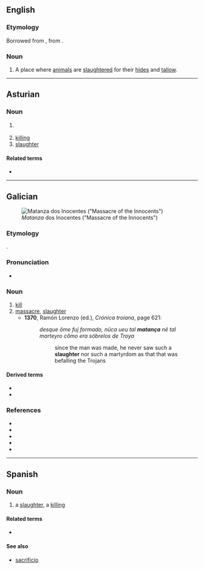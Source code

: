 ==English==

===Etymology===
Borrowed from {{bor|en|es|matanza||slaughter}}, from {{m|es|matar||to kill}}.

===Noun===
{{en-noun}}

# {{label|en|US|Western US}} A place where [[animal]]s are [[slaughter]]ed for their [[hide]]s and [[tallow]].

{{Webster 1913}}

----

==Asturian==

===Noun===
{{ast-noun|f|matances}}

# {{l|en|kill}} {{gloss|act of killing}}
# [[killing]]
# [[slaughter]]

====Related terms====
* {{l|ast|matar}}

----

==Galician==
[[File:Matanza dos Inocentes 1 - Mondoñedo.jpg|thumb|''Matanza'' dos Inocentes ("Massacre of the Innocents")]]

===Etymology===
{{suffix|gl|matar|anza|alt1=Matar|t1=to kill}}.

===Pronunciation===
* {{IPA|gl|/maˈtanθa̝/|/maˈtansa̝/|qual2=western}}

===Noun===
{{gl-noun|f}}

# [[kill]] {{gloss|act of killing}}
# [[massacre]], [[slaughter]]
#* '''1370''', Ramón Lorenzo (ed.), ''Crónica troiana'', page 621:
#*: ''desque õme fuj formado, nũca ueu tal '''matança''' nẽ tal marteyro cõmo era sóbrelos de Troya''
#*:: since the man was made, he never saw such a '''slaughter''' nor such a martyrdom as that that was befalling the Trojans

====Derived terms====
* {{l|gl|Matanza}}
* {{l|gl|matanza do porco}}

===References===
* {{R:DDGM|matança}}
* {{R:gl:CX|matança}}
* {{R:DDLG}}
* {{R:TILG}}
* {{R:TLPGP}}

----

==Spanish==

===Noun===
{{es-noun|f}}

# a [[slaughter]], a [[killing]]

====Related terms====
* {{l|es|matar|pos=v}}

====See also====
* [[sacrificio]] {{g|m}}